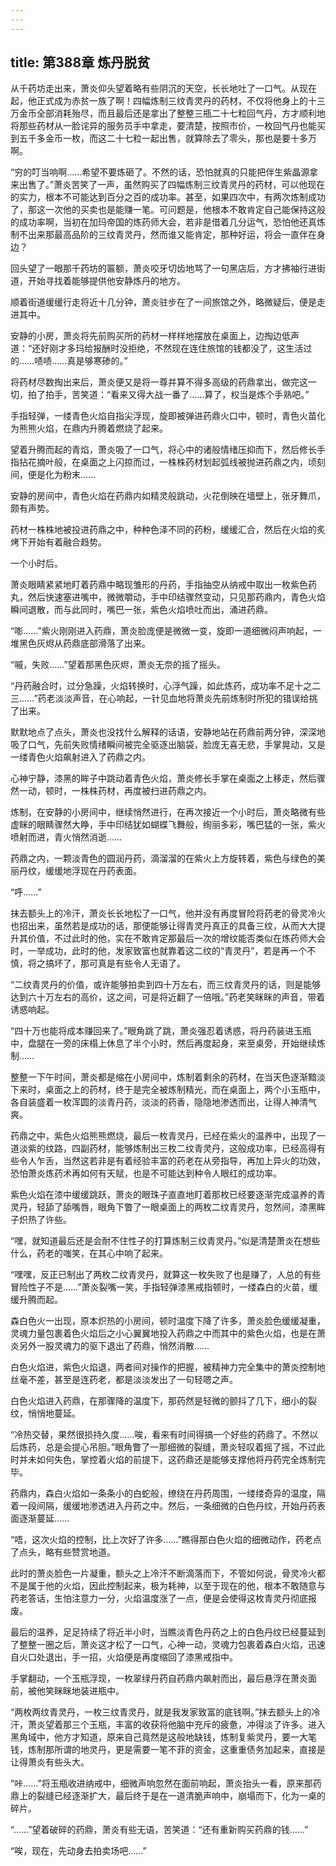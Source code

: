 ```yaml
---
---
---
```

title: 第388章 炼丹脱贫
---



从千药坊走出来，萧炎仰头望着略有些阴沉的天空，长长地吐了一口气。从现在起，他正式成为赤贫一族了啊！四幅炼制三纹青灵丹的药材，不仅将他身上的十三万金币全部消耗殆尽，而且最后还是拿出了整整三瓶二十七粒回气丹，方才顺利地将那些药材从一脸诧异的服务员手中拿走，要清楚，按照市价，一枚回气丹也能买到五千多金币一枚，而这二十七粒一起出售，就算除去了零头，那也是要十多万啊。

“穷的叮当响啊……希望不要炼砸了。不然的话，恐怕就真的只能把伴生紫晶源拿来出售了。”萧炎苦笑了一声，虽然购买了四幅炼制三纹青灵丹的药材，可以他现在的实力，根本不可能达到百分之百的成功率。甚至，如果四次中，有两次炼制成功了，那这一次他的买卖也是能赚一笔。可问题是，他根本不敢肯定自己能保持这般的成功率啊，当初在加玛帝国的炼药师大会，若非是借着几分运气，恐怕他还真炼制不出来那最高品阶的三纹青灵丹，然而谁又能肯定，那种好运，将会一直伴在身边？

回头望了一眼那千药坊的匾额，萧炎咬牙切齿地骂了一句黑店后，方才拂袖行进街道，开始寻找着能够提供他安静炼丹的地方。

顺着街道缓缓行走将近十几分钟，萧炎驻步在了一间旅馆之外，略微疑后，便是走进其中。

安静的小房，萧炎将先前购买所的药材一样样地摆放在桌面上，边掏边低声道：“还好刚才多玛给报酬时没拒绝，不然现在连住旅馆的钱都没了，这生活过的……啧啧……真是够寒碜的。”

将药材尽数掏出来后，萧炎便又是将一尊并算不得多高级的药鼎拿出，做完这一切，拍了拍手，苦笑道：“看来又得大战一番了……算了，权当是炼个手熟吧。”

手指轻弹，一缕青色火焰自指尖浮现，旋即被弹进药鼎火口中，顿时，青色火苗化为熊熊火焰，在鼎内升腾着燃烧了起来。

望着升腾而起的青焰，萧炎吸了一口气，将心中的诸般情绪压抑而下，然后修长手指拈花摘叶般，在桌面之上闪掠而过，一株株药材划起弧线被抛进药鼎之内，顷刻间，便是化为粉末……

安静的房间中，青色火焰在药鼎内如精灵般跳动，火花倒映在墙壁上，张牙舞爪，颇有声势。

药材一株株地被投进药鼎之中，种种色泽不同的药粉，缓缓汇合，然后在火焰的炙烤下开始有着融合趋势。

一个小时后。

萧炎眼睛紧紧地盯着药鼎中略现雏形的丹药，手指抽空从纳戒中取出一枚紫色药丸，然后快速塞进嘴中，微微嚼动，手中印结骤然变动，只见那药鼎内，青色火焰瞬间退散，而与此同时，嘴巴一张，紫色火焰喷吐而出，涌进药鼎。

“嘭……”紫火刚刚进入药鼎，萧炎脸庞便是微微一变，旋即一道细微闷声响起，一堆黑色灰烬从药鼎底部滑落了出来。

“嘁，失败……”望着那黑色灰烬，萧炎无奈的摇了摇头。

“丹药融合时，过分急躁，火焰转换时，心浮气躁，如此炼药，成功率不足十之二三……”药老淡淡声音，在心响起，一针见血地将萧炎先前炼制时所犯的错误给挑了出来。

默默地点了点头，萧炎也没找什么解释的话语，安静地站在药鼎前两分钟，深深地吸了口气，先前失败情绪瞬间被完全驱逐出脑袋，脸庞无喜无悲，手掌晃动，又是一缕青色火焰飙射进入了药鼎之内。

心神宁静，漆黑的眸子中跳动着青色火焰，萧炎修长手掌在桌面之上移走，然后骤然一动，顿时，一株株药材，再度被扫进药鼎之内。

炼制，在安静的小房间中，继续悄然进行，在再次接近一个小时后，萧炎略微有些虚眯的眼睛骤然大睁，手中印结犹如蝴蝶飞舞般，绚丽多彩，嘴巴猛的一张，紫火喷射而进，青火悄然消逝……

药鼎之内，一颗淡青色的圆润丹药，滴溜溜的在紫火上方旋转着，紫色与绿色的美丽丹纹，缓缓地浮现在丹药表面。

“呼……”

抹去额头上的冷汗，萧炎长长地松了一口气，他并没有再度冒险将药老的骨灵冷火也招出来，虽然若是成功的话，那便能够让得青灵丹真正的具备三纹，从而大大提升其价值，不过此时的他，实在不敢肯定那最后一次的增纹能否类似在炼药师大会时，一举成功，此时的他，发家致富也就靠着这二纹的“青灵丹”，若是再一个不慎，将之搞坏了，那可真是有些令人无语了。

“二纹青灵丹的价值，或许能够拍卖到四十万左右，而三纹青灵丹的话，则是能够达到六十万左右的高价，这之间，可是将近翻了一倍哦。”药老笑眯眯的声音，带着诱惑响起。

“四十万也能将成本赚回来了。”眼角跳了跳，萧炎强忍着诱惑，将丹药装进玉瓶中，盘腿在一旁的床榻上休息了半个小时，然后再度起身，来至桌旁，开始继续炼制……

整整一下午时间，萧炎都是缩在小房间中，炼制着剩余的药材，在当天色逐渐黯淡下来时，桌面之上的药材，终于是完全被炼制精光，而在桌面上，两个小玉瓶中，各自装盛着一枚浑圆的淡青丹药，淡淡的药香，隐隐地渗透而出，让得人神清气爽。

药鼎之中，紫色火焰熊熊燃烧，最后一枚青灵丹，已经在紫火的温养中，出现了一道淡紫的纹路，四副药材，能够炼制出三枚二纹青灵丹，这般成功率，已经高得有些令人乍舌，当然这若非是有着经验丰富的药老在从旁指导，再加上异火的功效，恐怕萧炎炼药术再如何有天赋，也是不可能达到种令人眼红的成功率。

紫色火焰在漆中缓缓跳跃，萧炎的眼珠子直直地盯着那枚已经要逐渐完成温养的青灵丹，轻舔了舔嘴唇，眼角下瞥了一眼桌面上的两枚二纹青灵丹，忽然间，漆黑眸子炽热了许些。

“嘿，就知道最后还是会耐不住性子的打算炼制三纹青灵丹。”似是清楚萧炎在想些什么，药老的嗤笑，在其心中响了起来。

“嘿嘿，反正已制出了两枚二纹青灵丹，就算这一枚失败了也是赚了，人总的有些冒险性子不是……”萧炎裂嘴一笑，手指轻弹漆黑戒指顿时，一缕森白的火苗，缓缓升腾而起。

森白色火一出现，原本炽热的小房间，顿时温度下降了许多，萧炎脸色缓缓凝重，灵魂力量包裹着色火焰后之小心翼翼地投入药鼎之中而其中的紫色火焰，也是在萧炎另外一股灵魂力的驱下退出了药鼎，悄然消散……

白色火焰进，紫色火焰退，两者间对操作的把握，被精神力完全集中的萧炎控制地丝毫不差，甚至是连药老，都是淡淡发出了一句轻嗯之声。

白色火焰进入药鼎，在那骤降的温度下，那药然是轻微的颤抖了几下，细小的裂纹，悄悄地蔓延。

“冷热交替，果然很损持久度……唉，看来有时间得搞一个好些的药鼎了。不然以后炼药，总是会提心吊胆。”眼角瞥了一那细微的裂缝，萧炎轻叹着摇了摇，不过此时并未如何失色，掌控着火焰的前提下，这药鼎还是能够支撑他将丹药完全炼制完毕。

药鼎内，森白火焰如一条条小的白蛇般，缭绕在丹药周围，一缕缕奇异的温度，隔着一段间隔，缓缓地渗透进入丹药之中。然后，一条细微的白色丹纹，开始丹药表面逐渐蔓延……

“唔，这次火焰的控制，比上次好了许多……”瞧得那白色火焰的细微动作，药老点了点头，略有些赞赏地道。

此时的萧炎脸色一片凝重，额头之上冷汗不断滴落而下，不管如何说，骨灵冷火都不是属于他的火焰，因此控制起来，极为耗神，以至于现在的他，根本不敢随意与药老答话，生怕注意力一分，火焰温度涨了一点，便是会使得这枚青灵丹彻底报废。

最后的温养，足足持续了将近半小时，当瞧淡青色丹药之上的白色丹纹已经蔓延到了整整一圈之后，萧炎这才松了一口气，心神一动，灵魂力包裹着森白火焰，迅速自火口处退出，手一招，火焰便是再度缩回了漆黑戒指中。

手掌翻动，一个玉瓶浮现，一枚翠绿丹药自药鼎内飙射而出，最后悬浮在萧炎面前，被他笑眯眯地装进瓶中。

“两枚两纹青灵丹，一枚三纹青灵丹，就是我发家致富的底钱啊。”抹去额头上的冷汗，萧炎望着那三个玉瓶，丰富的收获将他脑中充斥的疲惫，冲得淡了许多。进入黑角域中，他方才知道，原来自己竟然是这般地缺钱，炼制复紫灵丹，要一大笔钱，炼制那所谓的地灵丹，更是需要一笔不菲的资金，这重重债务加起来，直接是让得萧炎有些头大。

“咔……”将玉瓶收进纳戒中，细微声响忽然在面前响起，萧炎抬头一看，原来那药鼎上的裂缝已经逐渐扩大，最后终于是在一道清脆声响中，崩塌而下，化为一桌的碎片。

“……”望着破碎的药鼎，萧炎有些无语，苦笑道：“还有重新购买药鼎的钱……”

“唉，现在，先动身去拍卖场吧……”